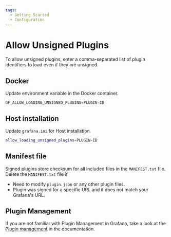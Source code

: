 ```yaml
---
tags:
  - Getting Started
  - Configuration
---
```


# Allow Unsigned Plugins

To allow unsigned plugins, enter a comma-separated list of plugin identifiers to load even if they are unsigned.

## Docker

Update environment variable in the Docker container.

```docker
GF_ALLOW_LOADING_UNSIGNED_PLUGINS=PLUGIN-ID
```

## Host installation

Update `grafana.ini` for Host installation.

```sh
allow_loading_unsigned_plugins=PLUGIN-ID
```

## Manifest file

Signed plugins store checksum for all included files in the `MANIFEST.txt` file. Delete the `MANIFEST.txt` file if

- Need to modify `plugin.json` or any other plugin files.
- Plugin was signed for a specific URL and it does not match your Grafana's URL.

## Plugin Management

If you are not familiar with Plugin Management in Grafana, take a look at the [Plugin management](https://grafana.com/docs/grafana/latest/administration/plugin-management/) in the documentation.

